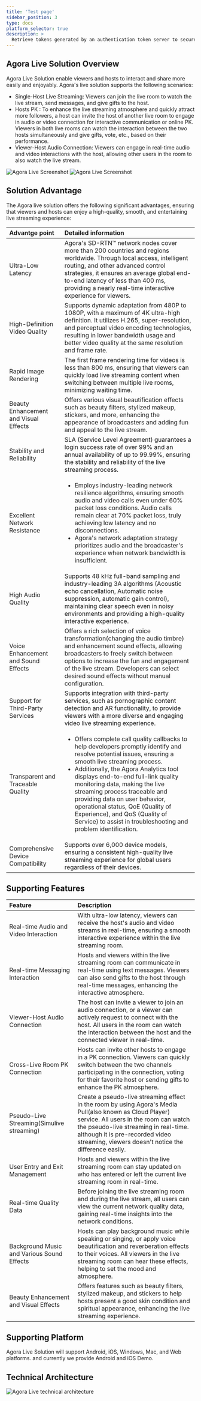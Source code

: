 ```yaml
---
title: 'Test page'
sidebar_position: 3
type: docs
platform_selector: true
description: >
  Retrieve tokens generated by an authentication token server to securely connect to Agora channels.
---
```


## Agora Live Solution Overview


Agora Live Solution enable viewers and hosts to interact and share more easily and enjoyably. Agora's live solution supports the following scenarios:

* Single-Host Live Streaming: Viewers can join the live room to watch the live stream, send messages, and give gifts to the host.
* Hosts PK : To enhance the live streaming atmosphere and quickly attract more followers, a host can invite the host of another live room to engage in audio or video connection for interactive communication or online PK. Viewers in both live rooms can watch the interaction between the two hosts simultaneously and give gifts, vote, etc., based on their performance.
* Viewer-Host Audio Connection: Viewers can engage in real-time audio and video interactions with the host, allowing other users in the room to also watch the live stream.

![Agora Live Screenshot](/images/solutions/live/agora_live_screenshot_1.png)
![Agora Live Screenshot](/images/solutions/live/agora_live_screenshot_2.png)

## Solution Advantage

The Agora live solution offers the following significant advantages, ensuring that viewers and hosts can enjoy a high-quality, smooth, and entertaining live streaming experience:


| Advantge point | Detailed information |
| :------------- | :------------------- |
| Ultra-Low Latency | Agora's SD-RTN™ network nodes cover more than 200 countries and regions worldwide. Through local access, intelligent routing, and other advanced control strategies, it ensures an average global end-to-end latency of less than 400 ms, providing a nearly real-time interactive experience for viewers. |
| High-Definition Video Quality | Supports dynamic adaptation from 480P to 1080P, with a maximum of 4K ultra-high definition. It utilizes H.265, super-resolution, and perceptual video encoding technologies, resulting in lower bandwidth usage and better video quality at the same resolution and frame rate. |
| Rapid Image Rendering | The first frame rendering time for videos is less than 800 ms, ensuring that viewers can quickly load live streaming content when switching between multiple live rooms, minimizing waiting time. |
| Beauty Enhancement and Visual Effects  | Offers various visual beautification effects such as beauty filters, stylized makeup, stickers, and more, enhancing the appearance of broadcasters and adding fun and appeal to the live stream. |
| Stability and Reliability  | SLA (Service Level Agreement) guarantees a login success rate of over 99% and an annual availability of up to 99.99%, ensuring the stability and reliability of the live streaming process. |
| Excellent Network Resistance | <ul><li> Employs industry-leading network resilience algorithms, ensuring smooth audio and video calls even under 60% packet loss conditions. Audio calls remain clear at 70% packet loss, truly achieving low latency and no disconnections. </li><li> Agora's network adaptation strategy prioritizes audio and the broadcaster's experience when network bandwidth is insufficient. </li></ul> |
| High Audio Quality | Supports 48 kHz full-band sampling and industry-leading 3A algorithms (Acoustic echo cancellation, Automatic noise suppression, automatic gain control), maintaining clear speech even in noisy environments and providing a high-quality interactive experience.|
| Voice Enhancement and Sound Effects | Offers a rich selection of voice transformation(changing the audio timbre) and enhancement sound effects, allowing broadcasters to freely switch between options to increase the fun and engagement of the live stream. Developers can select desired sound effects without manual configuration. |
| Support for Third-Party Services | Supports integration with third-party services, such as pornographic content detection and AR functionality, to provide viewers with a more diverse and engaging video live streaming experience. |
| Transparent and Traceable Quality | <ul><li>Offers complete call quality callbacks to help developers promptly identify and resolve potential issues, ensuring a smooth live streaming process.</li><li>Additionally, the Agora Analytics tool displays end-to-end full-link quality monitoring data, making the live streaming process traceable and providing data on user behavior, operational status, QoE (Quality of Experience), and QoS (Quality of Service) to assist in troubleshooting and problem identification.</li></ul> |
| Comprehensive Device Compatibility | Supports over 6,000 device models, ensuring a consistent high-quality live streaming experience for global users regardless of their devices. |



## Supporting Features

| Feature | Description |
| :------ | :---------- |
| Real-time Audio and Video Interaction | With ultra-low latency, viewers can receive the host's audio and video streams in real-time, ensuring a smooth interactive experience within the live streaming room. |
| Real-time Messaging Interaction | Hosts and viewers within the live streaming room can communicate in real-time using text messages. Viewers can also send gifts to the host through real-time messages, enhancing the interactive atmosphere. |
| Viewer-Host Audio Connection | The host can invite a viewer to join an audio connection, or a viewer can actively request to connect with the host. All users in the room can watch the interaction between the host and the connected viewer in real-time. |
| Cross-Live Room PK Connection  | Hosts can invite other hosts to engage in a PK connection. Viewers can quickly switch between the two channels participating in the connection, voting for their favorite host or sending gifts to enhance the PK atmosphere. |
| Pseudo-Live Streaming(Simulive streaming) | Create a pseudo-live streaming effect in the room by using Agora's Media Pull(also known as Cloud Player) service. All users in the room can watch the pseudo-live streaming in real-time. although it is pre-recorded video streaming, viewers doesn't notice the difference easily. |
| User Entry and Exit Management  | Hosts and viewers within the live streaming room can stay updated on who has entered or left the current live streaming room in real-time. |
| Real-time Quality Data | Before joining the live streaming room and during the live stream, all users can view the current network quality data, gaining real-time insights into the network conditions. |
| Background Music and Various Sound Effects  | Hosts can play background music while speaking or singing, or apply voice beautification and reverberation effects to their voices. All viewers in the live streaming room can hear these effects, helping to set the mood and atmosphere. |
| Beauty Enhancement and Visual Effects | Offers features such as beauty filters, stylized makeup, and stickers to help hosts present a good skin condition and spiritual appearance, enhancing the live streaming experience. |


## Supporting Platform

Agora Live Solution will support Android, iOS, Windows, Mac, and Web platforms. and currently we provide Android and iOS Demo.

## Technical Architecture

![Agora Live technical architecture](/images/solutions/live/technical_architecture.png)
